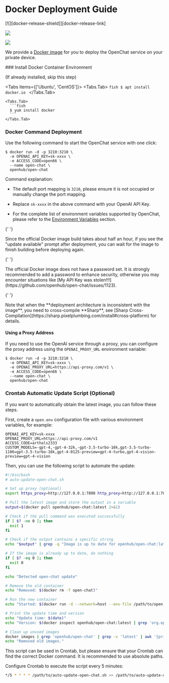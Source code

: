 # Docker Deployment Guide

<div style={{display:"flex", gap: 4}}>
  [![][docker-release-shield]][docker-release-link]

[![][docker-size-shield]][docker-size-link]

[![][docker-pulls-shield]][docker-pulls-link]

</div>

We provide a [Docker image][docker-release-link] for you to deploy the OpenChat service on your private device.

<Steps>
  ### Install Docker Container Environment

(If already installed, skip this step)

  <Tabs items={['Ubuntu', 'CentOS']}>
    <Tabs.Tab>
      ```fish
      $ apt install docker.io
      ```
    </Tabs.Tab>

    <Tabs.Tab>
      ```fish
      $ yum install docker
      ```
    </Tabs.Tab>

  </Tabs>

### Docker Command Deployment

Use the following command to start the OpenChat service with one click:

```fish
$ docker run -d -p 3210:3210 \
  -e OPENAI_API_KEY=sk-xxxx \
  -e ACCESS_CODE=open66 \
  --name open-chat \
  openhub/open-chat
```

Command explanation:

- The default port mapping is `3210`, please ensure it is not occupied or manually change the port mapping.

- Replace `sk-xxxx` in the above command with your OpenAI API Key.

- For the complete list of environment variables supported by OpenChat, please refer to the [Environment Variables](/zh/self-hosting/environment-ariable) section.

{' '}

<Callout type="tip">
  Since the official Docker image build takes about half an hour, if you see the "update available"
  prompt after deployment, you can wait for the image to finish building before deploying again.
</Callout>

{' '}

<Callout type="warning">
  The official Docker image does not have a password set. It is strongly recommended to add a
  password to enhance security, otherwise you may encounter situations like [My API Key was
  stolen!!!](https://github.com/openhub/open-chat/issues/1123).
</Callout>

{' '}

<Callout type="important">
  Note that when the **deployment architecture is inconsistent with the image**, you need to
  cross-compile **Sharp**, see [Sharp
  Cross-Compilation](https://sharp.pixelplumbing.com/install#cross-platform) for details.
</Callout>

#### Using a Proxy Address

If you need to use the OpenAI service through a proxy, you can configure the proxy address using the `OPENAI_PROXY_URL` environment variable:

```fish
$ docker run -d -p 3210:3210 \
  -e OPENAI_API_KEY=sk-xxxx \
  -e OPENAI_PROXY_URL=https://api-proxy.com/v1 \
  -e ACCESS_CODE=open66 \
  --name open-chat \
  openhub/open-chat
```

### Crontab Automatic Update Script (Optional)

If you want to automatically obtain the latest image, you can follow these steps.

First, create a `open.env` configuration file with various environment variables, for example:

```env
OPENAI_API_KEY=sk-xxxx
OPENAI_PROXY_URL=https://api-proxy.com/v1
ACCESS_CODE=arthals2333
CUSTOM_MODELS=-gpt-4,-gpt-4-32k,-gpt-3.5-turbo-16k,gpt-3.5-turbo-1106=gpt-3.5-turbo-16k,gpt-4-0125-preview=gpt-4-turbo,gpt-4-vision-preview=gpt-4-vision
```

Then, you can use the following script to automate the update:

```bash
#!/bin/bash
# auto-update-open-chat.sh

# Set up proxy (optional)
export https_proxy=http://127.0.0.1:7890 http_proxy=http://127.0.0.1:7890 all_proxy=socks5://127.0.0.1:7890

# Pull the latest image and store the output in a variable
output=$(docker pull openhub/open-chat:latest 2>&1)

# Check if the pull command was executed successfully
if [ $? -ne 0 ]; then
  exit 1
fi

# Check if the output contains a specific string
echo "$output" | grep -q "Image is up to date for openhub/open-chat:latest"

# If the image is already up to date, do nothing
if [ $? -eq 0 ]; then
  exit 0
fi

echo "Detected open-chat update"

# Remove the old container
echo "Removed: $(docker rm -f open-chat)"

# Run the new container
echo "Started: $(docker run -d --network=host --env-file /path/to/open.env --name=open-chat --restart=always openhub/open-chat)"

# Print the update time and version
echo "Update time: $(date)"
echo "Version: $(docker inspect openhub/open-chat:latest | grep 'org.opencontainers.image.version' | awk -F'"' '{print $4}')"

# Clean up unused images
docker images | grep 'openhub/open-chat' | grep -v 'latest' | awk '{print $3}' | xargs -r docker rmi > /dev/null 2>&1
echo "Removed old images."
```

This script can be used in Crontab, but please ensure that your Crontab can find the correct Docker command. It is recommended to use absolute paths.

Configure Crontab to execute the script every 5 minutes:

```bash
*/5 * * * * /path/to/auto-update-open-chat.sh >> /path/to/auto-update-open-chat.log 2>&1
```

</Steps>

[docker-pulls-link]: https://hub.docker.com/r/openhub/open-chat
[docker-pulls-shield]: https://img.shields.io/docker/pulls/openhub/open-chat?color=45cc11&labelColor=black&style=flat-square
[docker-release-link]: https://hub.docker.com/r/openhub/open-chat
[docker-release-shield]: https://img.shields.io/docker/v/openhub/open-chat?color=369eff&label=docker&labelColor=black&logo=docker&logoColor=white&style=flat-square
[docker-size-link]: https://hub.docker.com/r/openhub/open-chat
[docker-size-shield]: https://img.shields.io/docker/image-size/openhub/open-chat?color=369eff&labelColor=black&style=flat-square
